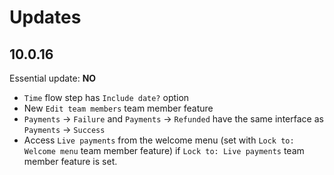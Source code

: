 # Updates

## 10.0.16

Essential update: **NO**

 - `Time` flow step has `Include date?` option
 - New `Edit team members` team member feature
 - `Payments` → `Failure` and `Payments` → `Refunded` have the same interface as `Payments` → `Success`
 - Access `Live payments` from the welcome menu (set with `Lock to: Welcome menu` team member feature) if `Lock to: Live payments` team member feature is set.
